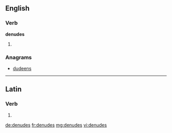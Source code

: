 ==English==

===Verb===
'''denudes'''

# {{third-person singular of|denude}}

===Anagrams===
* [[dudeens#English|dudeens]]

----

==Latin==

===Verb===
{{la-verb-form|dēnūdēs}}

# {{conjugation of|denudo|dēnūdō|2|s|pres|act|sub|lang=la}}
{{count page|[[Wiktionary:Page count]]}}

[[de:denudes]]
[[fr:denudes]]
[[mg:denudes]]
[[vi:denudes]]